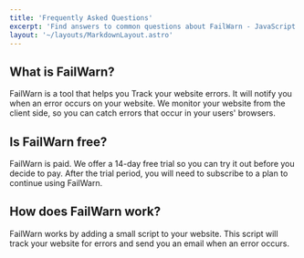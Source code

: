 ```yaml
---
title: 'Frequently Asked Questions'
excerpt: 'Find answers to common questions about FailWarn - JavaScript error monitoring service. Learn how it works, pricing, features and more.'
layout: '~/layouts/MarkdownLayout.astro'
---
```

## What is FailWarn?

FailWarn is a tool that helps you Track your website errors. It will notify you when an error occurs on your website.
We monitor your website from the client side, so you can catch errors that occur in your users' browsers.

## Is FailWarn free?

FailWarn is paid. We offer a 14-day free trial so you can try it out before you decide to pay. After the trial period, you will need to subscribe to a plan to continue using FailWarn.

## How does FailWarn work?

FailWarn works by adding a small script to your website. This script will track your website for errors and send you an email when an error occurs.

